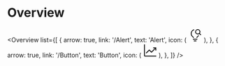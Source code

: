 # Overview

<Overview
  list={[
    {
      arrow: true,
      link: '/Alert',
      text: 'Alert',
      icon: (
        <svg
          xmlns="http://www.w3.org/2000/svg"
          width="32"
          height="32"
          viewBox="0 0 32 32"
        >
          <path
            d="M16 8a5.99 5.99 0 0 0 9.471 4.885L28.586 16L30 14.586l-3.115-3.115A5.997 5.997 0 1 0 16 8zm2 0a4 4 0 1 1 4 4a4.005 4.005 0 0 1-4-4z"
            fill="currentColor"
          />
          <path d="M11 24h10v2H11z" fill="currentColor" />
          <path d="M13 28h6v2h-6z" fill="currentColor" />
          <path
            d="M10.815 18.14A7.185 7.185 0 0 1 8 12a8.005 8.005 0 0 1 6-7.737L13.614 2.3A10.009 10.009 0 0 0 6 12a9.18 9.18 0 0 0 3.46 7.616C10.472 20.551 11 21.081 11 22h2c0-1.84-1.11-2.866-2.185-3.86z"
            fill="currentColor"
          />
          <path
            d="M23.05 16a9.6 9.6 0 0 1-1.872 2.143C20.107 19.135 19 20.16 19 22h2c0-.92.526-1.45 1.535-2.386a10.966 10.966 0 0 0 2.369-2.833z"
            fill="currentColor"
          />
        </svg>
      ),
    },
    {
      arrow: true,
      link: '/Button',
      text: 'Button',
      icon: (
        <svg
          xmlns="http://www.w3.org/2000/svg"
          width="32"
          height="32"
          viewBox="0 0 32 32"
        >
          <path fill="currentColor" d="M4 2H2v26a2 2 0 0 0 2 2h26v-2H4Z" />
          <path
            fill="currentColor"
            d="M30 9h-7v2h3.59L19 18.59l-4.29-4.3a1 1 0 0 0-1.42 0L6 21.59L7.41 23L14 16.41l4.29 4.3a1 1 0 0 0 1.42 0l8.29-8.3V16h2Z"
          />
        </svg>
      ),
    },
  ]}
/>
